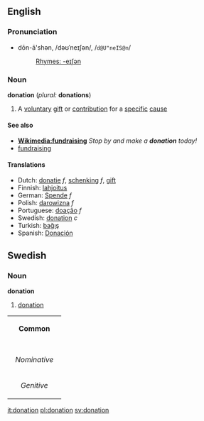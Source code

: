 == English ==
=== Pronunciation ===
*dōn-ā'shən, /dəʊˈneɪʃən/, /<tt>d@U"neIS@n</tt>/
*:[[Rhymes:English:-eɪʃən|Rhymes: -eɪʃən]]

=== Noun ===
'''donation'''  (''plural:'' '''donations''')

# A [[voluntary]] [[gift]] or [[contribution]] for a [[specific]] [[cause]]

====See also====
*'''[[Wikimedia:fundraising]]''' ''Stop by and make a '''donation''' today!''
*[[fundraising]]

==== Translations ====
*Dutch: [[donatie]] ''f'', [[schenking]] ''f'', [[gift]]
*Finnish: [[lahjoitus]]
*German: [[Spende]] ''f''
*Polish: [[darowizna]] ''f''
*Portuguese: [[doação]] ''f''
*Swedish: [[donation]] ''c''
*Turkish: [[bağış]]
*Spanish: [[Donación]]

==Swedish==
===Noun===
'''donation'''

#[[donation#English|donation]]

{| border=1 cellspacing=0
| bgcolor="#FFFFF0" colspan=5 align=center | '''Common'''
|-
|- bgcolor="#FFFFF0" align=center
! rowspan=2 | 
| colspan=2 width=105| Singular 
| colspan=2 | Plural
|- bgcolor="#FFFFF0" align=center
| width=105 | ''Indefinite'' 
| width=105 | ''Definite'' 
| width=105 |  ''Indefinite'' 
|  width=105 | ''Definite''
|- align=center
| width=105 bgcolor="#FFFFF0" | ''Nominative'' 
| [[donation]]
| [[donationen]]
| [[donationer]]
| [[donationerna]]
|- align=center
| width=105 bgcolor="#FFFFF0" | ''Genitive'' 
| [[donations]]
| [[donationens]]
| [[donationers]]
| [[donationernas]]
|}

[[it:donation]]
[[pl:donation]]
[[sv:donation]]